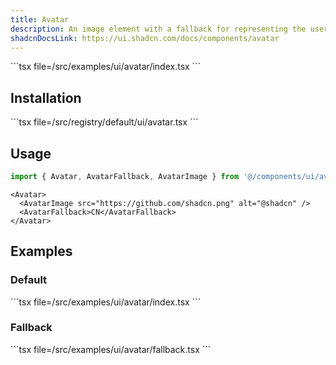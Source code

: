 ```yaml
---
title: Avatar
description: An image element with a fallback for representing the user.
shadcnDocsLink: https://ui.shadcn.com/docs/components/avatar
---
```


<ComponentPreview component="avatar">
  ```tsx file=<rootDir>/src/examples/ui/avatar/index.tsx
  ```
</ComponentPreview>

## Installation

<Installation component="avatar">
  ```tsx file=<rootDir>/src/registry/default/ui/avatar.tsx
  ```
</Installation>

## Usage

```ts
import { Avatar, AvatarFallback, AvatarImage } from '@/components/ui/avatar'
```

```tsx
<Avatar>
  <AvatarImage src="https://github.com/shadcn.png" alt="@shadcn" />
  <AvatarFallback>CN</AvatarFallback>
</Avatar>
```

## Examples

### Default

<ComponentPreview component="avatar" example="default">
  ```tsx file=<rootDir>/src/examples/ui/avatar/index.tsx
  ```
</ComponentPreview>

### Fallback

<ComponentPreview component="avatar" example="fallback">
  ```tsx file=<rootDir>/src/examples/ui/avatar/fallback.tsx
  ```
</ComponentPreview>